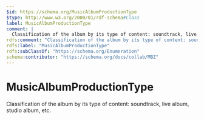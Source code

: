 ```yaml
---
$id: https://schema.org/MusicAlbumProductionType
$type: http://www.w3.org/2000/01/rdf-schema#Class
label: MusicAlbumProductionType
comment: |
  Classification of the album by its type of content: soundtrack, live album, studio album, etc.
rdfs:comment: "Classification of the album by its type of content: soundtrack, live album, studio album, etc."
rdfs:label: "MusicAlbumProductionType"
rdfs:subClassOf: "https://schema.org/Enumeration"
schema:contributor: "https://schema.org/docs/collab/MBZ"
---
```


# MusicAlbumProductionType

Classification of the album by its type of content: soundtrack, live album, studio album, etc.

